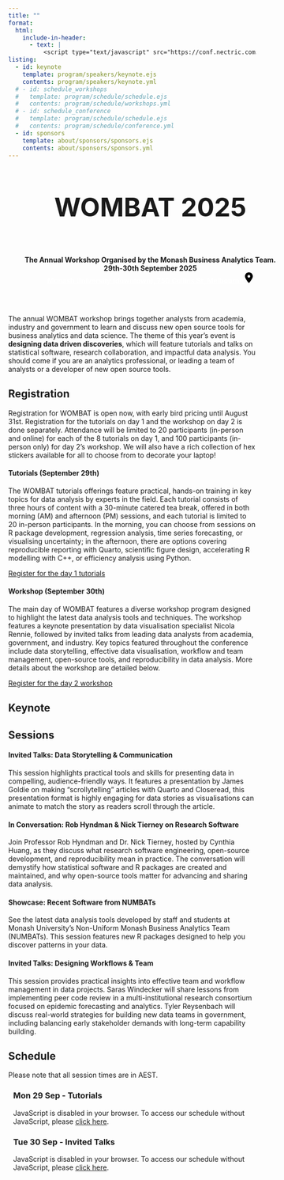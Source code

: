 ```yaml
---
title: ""
format:
  html:
    include-in-header:
      - text: |
          <script type="text/javascript" src="https://conf.nectric.com.au/wombat-2025/schedule/widget/v2.en.js"></script>
listing:
  - id: keynote
    template: program/speakers/keynote.ejs
    contents: program/speakers/keynote.yml
  # - id: schedule_workshops
  #   template: program/schedule/schedule.ejs
  #   contents: program/schedule/workshops.yml
  # - id: schedule_conference
  #   template: program/schedule/schedule.ejs
  #   contents: program/schedule/conference.yml
  - id: sponsors
    template: about/sponsors/sponsors.ejs
    contents: about/sponsors/sponsors.yml
---
```


<!-- Truly not proud of this banner honestly. But eh c'est la vie -->

:::::: {.grid style="width: 100vw; transform: translateX(-20%); padding-bottom: 2rem;"}
::::: {.g-col-12 .title style="grid-template-columns: 1fr"}
:::: {style="display: flex; flex-direction: column; align-items:center; text-align: center"}
::: {style="font-weight: bold; font-size: 3.25rem"}
WOMBAT 2025
:::

**The Annual Workshop Organised by the Monash Business Analytics Team.**\
**29th-30th September 2025**\
[Monash University (downtown), 750 Collins St, Melbourne <svg style="width: 1rem;" xmlns="http://www.w3.org/2000/svg" viewBox="0 0 384 512"><!--!Font Awesome Free 6.7.2 by @fontawesome - https://fontawesome.com License - https://fontawesome.com/license/free Copyright 2025 Fonticons, Inc.--><path d="M215.7 499.2C267 435 384 279.4 384 192C384 86 298 0 192 0S0 86 0 192c0 87.4 117 243 168.3 307.2c12.3 15.3 35.1 15.3 47.4 0zM192 128a64 64 0 1 1 0 128 64 64 0 1 1 0-128z"/></svg>](https://maps.app.goo.gl/F3QwdroJwyZ1sWGE8){style="color: white; font-weight: bold"}
::::
:::::
::::::

The annual WOMBAT workshop brings together analysts from academia, industry and government to learn and discuss new open source tools for business analytics and data science. The theme of this year's event is **designing data driven discoveries**, which will feature tutorials and talks on statistical software, research collaboration, and impactful data analysis. You should come if you are an analytics professional, or leading a team of analysts or a developer of new open source tools.

## Registration

Registration for WOMBAT is open now, with early bird pricing until August 31st. Registration for the tutorials on day 1 and the workshop on day 2 is done separately. Attendance will be limited to 20 participants (in-person and online) for each of the 8 tutorials on day 1, and 100 participants (in-person only) for day 2's workshop. We will also have a rich collection of hex stickers available for all to choose from to decorate your laptop!

#### Tutorials (September 29th)

The WOMBAT tutorials offerings feature practical, hands-on training in key topics for data analysis by experts in the field. Each tutorial consists of three hours of content with a 30-minute catered tea break, offered in both morning (AM) and afternoon (PM) sessions, and each tutorial is limited to 20 in-person participants. In the morning, you can choose from sessions on R package development, regression analysis, time series forecasting, or visualising uncertainty; in the afternoon, there are options covering reproducible reporting with Quarto, scientific figure design, accelerating R modelling with C++, or efficiency analysis using Python.

::: register-btn
[Register for the day 1 tutorials](/participation/register.html)
:::

#### Workshop (September 30th)

The main day of WOMBAT features a diverse workshop program designed to highlight the latest data analysis tools and techniques. The workshop features a keynote presentation by data visualisation specialist Nicola Rennie, followed by invited talks from leading data analysts from academia, government, and industry. Key topics featured throughout the conference include data storytelling, effective data visualisation, workflow and team management, open-source tools, and reproducibility in data analysis. More details about the workshop are detailed below.

<!-- We will also have a rich collection of hex stickers available on both days for all to choose from to decorate your laptop! -->

::: register-btn
[Register for the day 2 workshop](/participation/register.html)
:::

## Keynote

::: {#keynote}
:::


## Sessions

#### Invited Talks: Data Storytelling & Communication

This session highlights practical tools and skills for presenting data in compelling, audience-friendly ways. It features a presentation by James Goldie on making “scrollytelling” articles with Quarto and Closeread, this presentation format is highly engaging for data stories as visualisations can animate to match the story as readers scroll through the article.

#### In Conversation: Rob Hyndman & Nick Tierney on Research Software

Join Professor Rob Hyndman and Dr. Nick Tierney, hosted by Cynthia Huang, as they discuss what research software engineering, open-source development, and reproducibility mean in practice. The conversation will demystify how statistical software and R packages are created and maintained, and why open-source tools matter for advancing and sharing data analysis.

#### Showcase: Recent Software from NUMBATs

See the latest data analysis tools developed by staff and students at Monash University’s Non-Uniform Monash Business Analytics Team (NUMBATs). This session features new R packages designed to help you discover patterns in your data.

#### Invited Talks: Designing Workflows & Team

This session provides practical insights into effective team and workflow management in data projects. Saras Windecker will share lessons from implementing peer code review in a multi-institutional research consortium focused on epidemic forecasting and analytics. Tyler Reysenbach will discuss real-world strategies for building new data teams in government, including balancing early stakeholder demands with long-term capability building.


## Schedule

Please note that all session times are in AEST.

<!-- #### [Click here for a detailed workshop schedule.](program/schedule/)  -->

::::: grid
::: {.g-col-12 style="margin-left: 2%;"}
### Mon 29 Sep - Tutorials

```{=html}
<pretalx-schedule event-url="https://conf.nectric.com.au/wombat-2025/" locale="en" style="--schedule-max-width: 100%;--pretalx-clr-primary: #006dae;" date-filter="2025-09-29" format="grid"></pretalx-schedule>
<noscript>
   <div class="pretalx-widget">
        <div class="pretalx-widget-info-message">
            JavaScript is disabled in your browser. To access our schedule without JavaScript,
            please <a target="_blank" href="https://conf.nectric.com.au/wombat-2025/">click here</a>.
        </div>
    </div>
</noscript>
```

### Tue 30 Sep - Invited Talks

```{=html}
<pretalx-schedule event-url="https://conf.nectric.com.au/wombat-2025/" locale="en" style="--schedule-max-width: 100%;--pretalx-clr-primary: #006dae" date-filter="2025-09-30" format="list"></pretalx-schedule>
<noscript>
   <div class="pretalx-widget">
        <div class="pretalx-widget-info-message">
            JavaScript is disabled in your browser. To access our schedule without JavaScript,
            please <a target="_blank" href="https://conf.nectric.com.au/wombat-2025/">click here</a>.
        </div>
    </div>
</noscript>
```
:::

<div>

</div>
:::::

::: {#sponsors .g-col-12}
:::

```{=html}
<script>
  function updatePretalxScheduleFormat() {
    const schedule = document.querySelectorAll('pretalx-schedule');
    if (!schedule) return;
    if (document.body.offsetWidth > 1492) {
      schedule.forEach(x => x.setAttribute('format', 'grid'));
    } else {
      schedule.forEach(x => x.setAttribute('format', 'list'));
    }
  }

  // Run on load
  updatePretalxScheduleFormat();

  // Retrigger on window resize
  window.addEventListener('resize', updatePretalxScheduleFormat);
</script>
```
